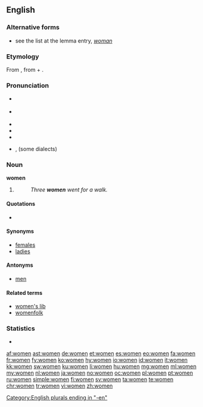 {{also|wǒmen|wǒmén}}

==English==

===Alternative forms===
* see the list at the lemma entry, ''[[woman]]''

===Etymology===
From {{etyl|ang|en}} {{m|ang|wīfmenn}}, from {{m|ang|wīf}} + {{term|menn||lang=ang}}.

===Pronunciation===
* {{a|RP}} {{IPA|/ˈwɪmɪn/|lang=en}}
* {{a|US}} {{IPA|/ˈwɪmɪn/|/ˈwɪmən/|lang=en}}
* {{audio|en-uk-women.ogg|Audio (UK)|lang=en}}
* {{rhymes|ɪmɪn|lang=en}}
* {{hyphenation|wom|en|lang=en}}
* {{context|New Zealand|lang=en}}, {{context|South Africa|lang=en}} {{homophones|lang=en|woman}} (some dialects)

===Noun===
'''women''' {{g|p}}

# {{en-irregular plural of|woman}}
#: ''Three '''women''' went for a walk.''

====Quotations====
* {{seeCites}}

====Synonyms====
* [[females]]
* [[ladies]]

====Antonyms====
* [[men]]

====Related terms====
* [[women's lib]]
* [[womenfolk]]

===Statistics===
* {{rank|speak|land|why|357|women|cried|general|king}}

[[Category:English plurals ending in "-en"]]

[[af:women]]
[[ast:women]]
[[de:women]]
[[et:women]]
[[es:women]]
[[eo:women]]
[[fa:women]]
[[fr:women]]
[[fy:women]]
[[ko:women]]
[[hy:women]]
[[io:women]]
[[id:women]]
[[it:women]]
[[kk:women]]
[[sw:women]]
[[ku:women]]
[[li:women]]
[[hu:women]]
[[mg:women]]
[[ml:women]]
[[my:women]]
[[nl:women]]
[[ja:women]]
[[no:women]]
[[oc:women]]
[[pl:women]]
[[pt:women]]
[[ru:women]]
[[simple:women]]
[[fi:women]]
[[sv:women]]
[[ta:women]]
[[te:women]]
[[chr:women]]
[[tr:women]]
[[vi:women]]
[[zh:women]]